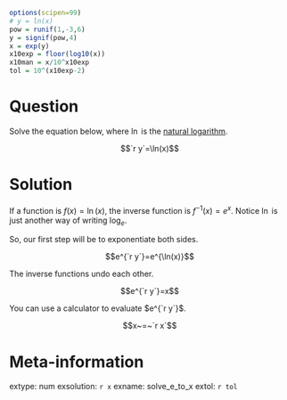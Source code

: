 ```r
options(scipen=99)
# y = ln(x)
pow = runif(1,-3,6)
y = signif(pow,4)
x = exp(y)
x10exp = floor(log10(x))
x10man = x/10^x10exp
tol = 10^(x10exp-2)
```


Question
========

Solve the equation below, where $\ln$ is the [natural logarithm](https://en.wikipedia.org/wiki/Natural_logarithm).

$$`r y`=\ln(x)$$


Solution
========

If a function is $f(x)=\ln(x)$, the inverse function is $f^{-1}(x)=e^x$. Notice $\ln$ is just another way of writing $\log_e$.

So, our first step will be to exponentiate both sides.

$$e^{`r y`}=e^{\ln(x)}$$

The inverse functions undo each other.

$$e^{`r y`}=x$$

You can use a calculator to evaluate $e^{`r y`}$.

$$x~=~`r x`$$


Meta-information
============
extype: num
exsolution: `r x`
exname: solve_e_to_x
extol: `r tol`